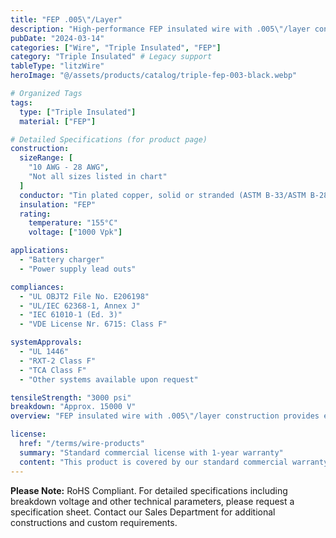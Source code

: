 ```yaml
---
title: "FEP .005\"/Layer"
description: "High-performance FEP insulated wire with .005\"/layer construction, engineered for battery charger and power supply lead applications requiring superior insulation properties."
pubDate: "2024-03-14"
categories: ["Wire", "Triple Insulated", "FEP"]
category: "Triple Insulated" # Legacy support
tableType: "litzWire"
heroImage: "@/assets/products/catalog/triple-fep-003-black.webp"

# Organized Tags
tags:
  type: ["Triple Insulated"]
  material: ["FEP"]

# Detailed Specifications (for product page)
construction:
  sizeRange: [
    "10 AWG - 28 AWG",
    "Not all sizes listed in chart"
  ]
  conductor: "Tin plated copper, solid or stranded (ASTM B-33/ASTM B-286). Bare copper and other conductors available."
  insulation: "FEP"
  rating:
    temperature: "155°C"
    voltage: ["1000 Vpk"]

applications:
  - "Battery charger"
  - "Power supply lead outs"

compliances:
  - "UL OBJT2 File No. E206198"
  - "UL/IEC 62368-1, Annex J"
  - "IEC 61010-1 (Ed. 3)"
  - "VDE License Nr. 6715: Class F"

systemApprovals:
  - "UL 1446"
  - "RXT-2 Class F"
  - "TCA Class F"
  - "Other systems available upon request"

tensileStrength: "3000 psi"
breakdown: "Approx. 15000 V"
overview: "FEP insulated wire with .005\"/layer construction provides excellent chemical resistance and superior electrical properties. This triple-insulated wire is specifically engineered for battery charger and power supply lead applications requiring maximum insulation and reliable performance."

license:
  href: "/terms/wire-products"
  summary: "Standard commercial license with 1-year warranty"
  content: "This product is covered by our standard commercial warranty for a period of one year from the date of purchase. The warranty covers manufacturing defects and material failures under normal use conditions. Custom modifications or applications outside the specified parameters may void the warranty."
---
```



<WireDataTable data={wireData} client:load  />

**Please Note:** RoHS Compliant. For detailed specifications including breakdown voltage and other technical parameters, please request a specification sheet. Contact our Sales Department for additional constructions and custom requirements. 